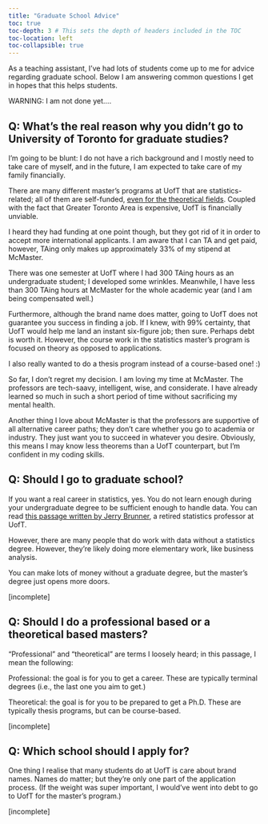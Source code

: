 ```yaml
---
title: "Graduate School Advice"
toc: true
toc-depth: 3 # This sets the depth of headers included in the TOC
toc-location: left
toc-collapsible: true
---
```


As a teaching assistant, I've had lots of students come up to me for advice regarding graduate school. Below I am answering common questions I get in hopes that this helps students.

WARNING: I am not done yet....

## Q: What's the real reason why you didn't go to University of Toronto for graduate studies?

I'm going to be blunt: I do not have a rich background and I mostly need to take care of myself, and in the future, I am expected to take care of my family financially.

There are many different master's programs at UofT that are statistics-related; all of them are self-funded, [even for the theoretical fields](https://www.statistics.utoronto.ca/graduate/msc-application-information). Coupled with the fact that Greater Toronto Area is expensive, UofT is financially unviable.

I heard they had funding at one point though, but they got rid of it in order to accept more international applicants. I am aware that I can TA and get paid, however, TAing only makes up approximately 33% of my stipend at McMaster. 

There was one semester at UofT where I had 300 TAing hours as an undergraduate student; I developed some wrinkles. Meanwhile, I have less than 300 TAing hours at McMaster for the whole academic year (and I am being compensated well.)

Furthermore, although the brand name does matter, going to UofT does not guarantee you success in finding a job. If I knew, with 99% certainty, that UofT would help me land an instant six-figure job; then sure. Perhaps debt is worth it. However, the course work in the statistics master's program is focused on theory as opposed to applications.

I also really wanted to do a thesis program instead of a course-based one! :) 

So far, I don't regret my decision. I am loving my time at McMaster. The professors are tech-saavy, intelligent, wise, and considerate. I have already learned so much in such a short period of time without sacrificing my mental health.

Another thing I love about McMaster is that the professors are supportive of all alternative career paths; they don't care whether you go to academia or industry. They just want you to succeed in whatever you desire. Obviously, this means I may know less theorems than a UofT counterpart, but I'm confident in my coding skills.

## Q: Should I go to graduate school?

If you want a real career in statistics, yes. You do not learn enough during your undergraduate degree to be sufficient enough to handle data. You can read [this passage written by Jerry Brunner](https://utstat.toronto.edu/brunner/whattodo.html), a retired statistics professor at UofT.

However, there are many people that do work with data without a statistics degree. However, they're likely doing more elementary work, like business analysis.

You can make lots of money without a graduate degree, but the master's degree just opens more doors.

[incomplete]

## Q: Should I do a professional based or a theoretical based masters?

"Professional" and "theoretical" are terms I loosely heard; in this passage, I mean the following:

Professional: the goal is for you to get a career. These are typically terminal degrees (i.e., the last one you aim to get.)

Theoretical: the goal is for you to be prepared to get a Ph.D. These are typically thesis programs, but can be course-based.

[incomplete]

## Q: Which school should I apply for?

One thing I realise that many students do at UofT is care about brand names. Names do matter; but they're only one part of the application process. (If the weight was super important, I would've went into debt to go to UofT for the master's program.)

[incomplete]





